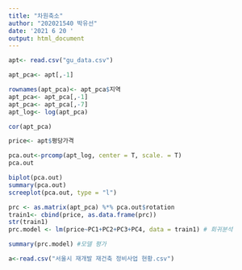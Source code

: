 ```yaml
---
title: "차원축소"
author: "202021540 박유선"
date: '2021 6 20 '
output: html_document
---
```

```r
apt<- read.csv("gu_data.csv")

apt_pca<- apt[,-1]

rownames(apt_pca)<- apt_pca$지역
apt_pca<- apt_pca[,-1]
apt_pca<- apt_pca[,-7]
apt_log<- log(apt_pca)

cor(apt_pca)

price<- apt$평당가격

pca.out<-prcomp(apt_log, center = T, scale. = T)
pca.out

biplot(pca.out)
summary(pca.out)
screeplot(pca.out, type = "l")
```

```r
prc <- as.matrix(apt_pca) %*% pca.out$rotation
train1<- cbind(price, as.data.frame(prc))
str(train1)
prc.model <- lm(price~PC1+PC2+PC3+PC4, data = train1) # 회귀분석

summary(prc.model) #모델 평가
```

```r
a<-read.csv("서울시 재개발 재건축 정비사업 현황.csv")
```

